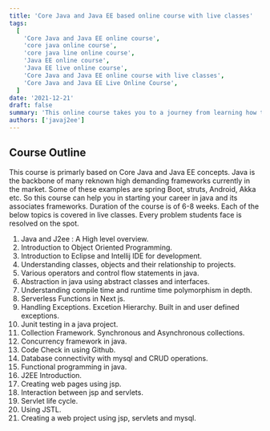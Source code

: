 ```yaml
---
title: 'Core Java and Java EE based online course with live classes'
tags:
  [
    'Core Java and Java EE online course',
    'core java online course',
    'core java line online course',
    'Java EE online course',
    'Java EE live online course',
    'Core Java and Java EE online course with live classes',
    'Core Java and Java EE Live Online Course',
  ]
date: '2021-12-21'
draft: false
summary: 'This online course takes you to a journey from learning how to build enterprise level NextJS applications to deploy these applications in production.'
authors: ['javaj2ee']
---
```


## Course Outline

This course is primarly based on Core Java and Java EE concepts. Java is the backbone of many reknown high demanding frameworks currently in the market.
Some of these examples are spring Boot, struts, Android, Akka etc. So this course can help you in starting your career in java and its associates frameworks.
Duration of the course is of 6-8 weeks. Each of the below topics is covered in live classes. Every problem students face is resolved on the spot.

1. Java and J2ee : A High level overview.
2. Introduction to Object Oriented Programming.
3. Introduction to Eclipse and Intellij IDE for development.
4. Understanding classes, objects and their relationship to projects.
5. Various operators and control flow statements in java.
6. Abstraction in java using abstract classes and interfaces.
7. Understanding compile time and runtime time polymorphism in depth.
8. Serverless Functions in Next js.
9. Handling Exceptions. Excetion Hierarchy. Built in and user defined exceptions.
10. Junit testing in a java project.
11. Collection Framework. Synchronous and Asynchronous collections.
12. Concurrency framework in java.
13. Code Check in using Github.
14. Database connectivity with mysql and CRUD operations.
15. Functional programming in java.
16. J2EE Introduction.
17. Creating web pages using jsp.
18. Interaction between jsp and servlets.
19. Servlet life cycle.
20. Using JSTL.
21. Creating a web project using jsp, servlets and mysql.
